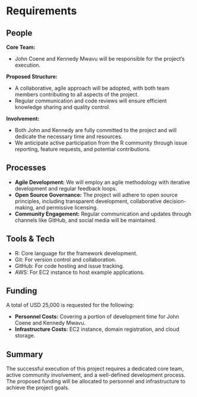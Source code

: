 # Requirements
<!--
An idea of what is required to make the project actually happen
-->

## People
<!--
Who needs to be involved, what's the proposed structure, what will it take to get their involvement?
-->

**Core Team:**

- John Coene and Kennedy Mwavu will be responsible for the project's execution.

**Proposed Structure:**

- A collaborative, agile approach will be adopted, with both team members
contributing to all aspects of the project.
- Regular communication and code reviews will ensure efficient knowledge sharing
and quality control.

**Involvement:**

- Both John and Kennedy are fully committed to the project and will dedicate the
necessary time and resources.
- We anticipate active participation from the R community through issue reporting,
feature requests, and potential contributions.

## Processes
<!--
What processes need to be put in place e.g. codes of conduct, regular ISC meetings, handover to the community at large?
-->
- **Agile Development:** We will employ an agile methodology with iterative
development and regular feedback loops.
- **Open Source Governance:** The project will adhere to open source principles,
including transparent development, collaborative decision-making, and permissive
licensing.
- **Community Engagement:** Regular communication and updates through channels like
GitHub, and social media will be maintained.

## Tools & Tech
<!--
What is going to be needed to deliver this project?

Will cloud computing be used - if yes are there are necessary components that will be deciding factors between providers?

Are there tools or tech that don't exist that will be produced to facilitate the project?
-->

- R: Core language for the framework development.
- Git: For version control and collaboration.
- GitHub: For code hosting and issue tracking.
- AWS: For EC2 instance to host example applications.

## Funding
<!--
[TO DO] THE GUIDANCE IS PRETTY UNCLEAR, ESP IN LIGHT OF GABOR'S PROPOSAL VS AWARD SIZE

-->

A total of USD 25,000 is requested for the following:

- **Personnel Costs:** Covering a portion of development time for John Coene and Kennedy Mwavu.
- **Infrastructure Costs:** EC2 instance, domain registration, and cloud storage.

## Summary
<!--
A summary of the requirements that contextualises the costs
-->

The successful execution of this project requires a dedicated core team,
active community involvement, and a well-defined development process. The
proposed funding will be allocated to personnel and infrastructure to achieve
the project goals.
